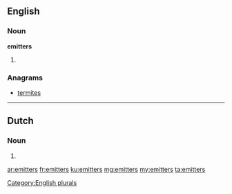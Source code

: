 ==English==

===Noun===
'''emitters'''

# {{plural of|emitter}}

===Anagrams===
* [[termites#English|termites]]

[[Category:English plurals]]

----

==Dutch==

===Noun===
{{head|nl}}

# {{nl-noun form of|pl|emitter}}

[[ar:emitters]]
[[fr:emitters]]
[[ku:emitters]]
[[mg:emitters]]
[[my:emitters]]
[[ta:emitters]]